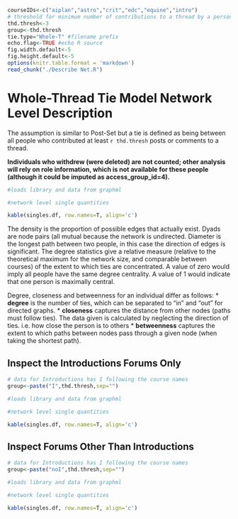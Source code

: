 <style type="text/css">
table {
   max-width: 95%;
   border: 1px solid #ccc;
}
 
th {
  background-color: #000000;
  color: #ffffff;
}
 
td {
  background-color: #dcdcdc;
}
</style>

```r
courseIDs<-c("aiplan","astro","crit","edc","equine","intro")
# threshold for minimum number of contributions to a thread by a person for them to be included
thd.thresh<-3
group<-thd.thresh
tie.type="Whole-T" #filename prefix
echo.flag<-TRUE #echo R source
fig.width.default<-5
fig.height.default<-5
options(knitr.table.format = 'markdown')
read_chunk("./Describe Net.R")
```

Whole-Thread Tie Model Network Level Description
========================================================

The assumption is similar to Post-Set but a tie is defined as being between all people who contributed at least `r thd.thresh` posts or comments to a thread. 

__Individuals who withdrew (were deleted) are not counted; other analysis will rely on role information, which is not available for these people (although it could be imputed as access_group_id=4).__

```r
#loads library and data from graphml
```

```r
#network level single quantities
```

```r
kable(singles.df, row.names=T, align='c')
```

The density is the proportion of possible edges that actually exist. Dyads are node pairs (all mutual because the network is undirected. Diameter is the longest path between two people, in this case the direction of edges is significant. The degree statistics give a relative measure (relative to the theoretical maximum for the network size, and comparable between courses) of the extent to which ties are concentrated. A value of zero would imply all people have the same degree centrality. A value of 1 would indicate that one person is maximally central.

Degree, closeness and betweenness for an individual differ as follows:
* **degree** is the number of ties, which can be separated to "in" and "out" for directed graphs.
* **closeness** captures the distance from other nodes (paths must follow ties). The data given is calculated by neglecting the direction of ties. i.e. how close the person is to others
* **betweenness** captures the extent to which paths between nodes pass through a given node (when taking the shortest path).
 
 
## Inspect the Introductions Forums Only
```r
# data for Introductions has I following the course names
group<-paste("I",thd.thresh,sep="")
```

```r
#loads library and data from graphml
```

```r
#network level single quantities
```

```r
kable(singles.df, row.names=T, align='c')
```

## Inspect Forums Other Than Introductions
```r
# data for Introductions has I following the course names
group<-paste("noI",thd.thresh,sep="")
```

```r
#loads library and data from graphml
```

```r
#network level single quantities
```

```r
kable(singles.df, row.names=T, align='c')
```

